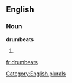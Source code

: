 
==English==

===Noun===
'''drumbeats'''

# {{plural of|[[drumbeat]]}}

[[Category:English plurals]]

[[fr:drumbeats]]